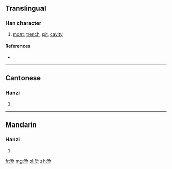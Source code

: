 {{also|塹}}
==Translingual==

===Han character===
{{Han char|rn=32|rad=土|as=08|sn=11|four=|canj=大中土 (KLG), X大中土 (XKLG)|ids=⿱[[斩]][[土]]}}

# [[moat]], [[trench]], [[pit]], [[cavity]]

====References====
* {{Han ref|kx=0232.181|hdz=10452.050|uh=5811|ud=22545}}

----

==Cantonese==

===Hanzi===
{{yue-hanzi|jyut=[[cim3]]|y=chim3|tra=塹}}

# {{defn|lang=yue|sort=土08}}

----

==Mandarin==

===Hanzi===
{{cmn-hanzi|tra=塹|pin=[[qiàn]] ([[qian4]])|wg=ch'ien<sup>4</sup>}}

# {{defn|lang=cmn|sort=土08}}

[[fr:堑]]
[[mg:堑]]
[[pl:堑]]
[[zh:堑]]
